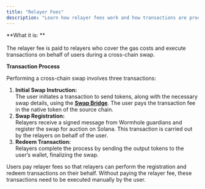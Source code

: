```yaml
---
title: "Relayer Fees"
description: "Learn how relayer fees work and how transactions are processed by Mayan."
---
```


**What it is: **\
\
The relayer fee is paid to relayers who cover the gas costs and execute transactions on behalf of users during a cross-chain swap.

**Transaction Process**

Performing a cross-chain swap involves three transactions:

1. **Initial Swap Instruction:**\
   The user initiates a transaction to send tokens, along with the necessary swap details, using the [**Swap Bridge**](https://www.perplexity.ai/architecture/wh-swap). The user pays the transaction fee in the native token of the source chain.
2. **Swap Registration:**\
   Relayers receive a signed message from Wormhole guardians and register the swap for auction on Solana. This transaction is carried out by the relayers on behalf of the user.
3. **Redeem Transaction:**\
   Relayers complete the process by sending the output tokens to the user’s wallet, finalizing the swap.

Users pay relayer fees so that relayers can perform the registration and redeem transactions on their behalf. Without paying the relayer fee, these transactions need to be executed manually by the user.